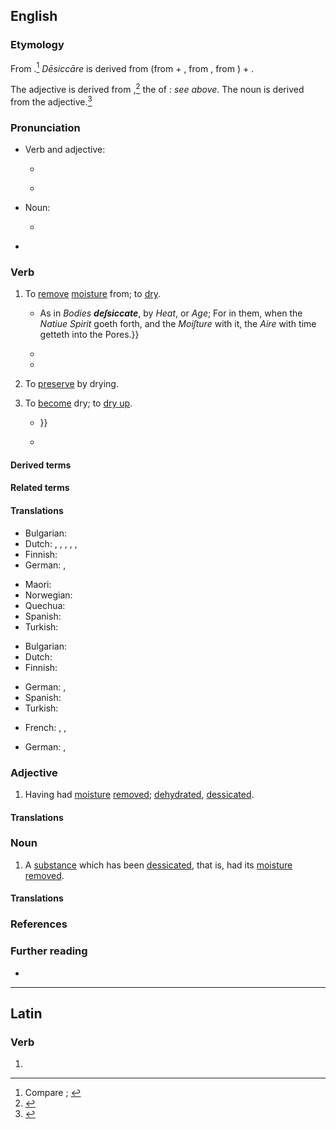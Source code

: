 ==English==
{{was wotd|2019|April|30}}

===Etymology===
{{PIE root|en|seyk}}
From {{der|en|la|dēsiccāre||to dry completely, dry up}} {{suffix|en||ate|pos2=''verb suffix indicating acting in the specified manner''}}.<ref>Compare {{R:OED Online|pos=v|id=50817|date=1895|nodot=yes}}; {{R:Oxford Dictionaries Online}}</ref> ''Dēsiccāre'' is derived from {{m|la|dēsiccō||to dessicate, dry up; to drain dry}} (from {{m|la|dē-|pos=''prefix meaning ‘completely, to exhaustion’''}} + {{m|la|siccō||to dry; to drain, exhaust}}, from {{m|la|siccus||dry}}, from {{der|en|ine-pro|*seyk-}}) + {{m|la|-āre}}.

The adjective is derived from {{der|en|la|dēsiccātus||dried up}},<ref>{{R:OED Online|pos=adj|id=50816|date=1895}}</ref> the {{glossary|perfect}} {{glossary|passive}} {{glossary|participle}} of {{m|la|dēsiccō}}: ''see above''. The noun is derived from the adjective.<ref>{{R:OED Online|pos=n|id=50815|date=1972}}</ref>

===Pronunciation===
* Verb and adjective:
** {{a|RP}} {{IPA|/ˈdɛsɪkeɪt/|/dɪˈsɪkeɪt/|qual2=archaic|lang=en}}
** {{a|GA}} {{IPA|/ˈdɛsɪkeɪt/|lang=en}}
* Noun:
** {{a|RP|GA}} {{IPA|/ˈdɛsɪkət/|lang=en}}
* {{hyphenation|de|sic|cate|lang=en}}

===Verb===
{{en-verb|desiccat}}

# {{lb|en|transitive}} To [[remove#Verb|remove]] [[moisture]] from; to [[dry#Verb|dry]]. {{defdate|from late 16th c.}}
#: {{synonyms|en|dehydrate|exiccate|q2=obsolete|exsiccate|parch}}
#: {{antonyms|en|hydrate|moisten|moisturize|wet}}
#* {{RQ:Bacon Sylva Sylvarum|century=IX|chapter=Experiment Solitary Touching the Two Kinds of Pneumaticals in Bodies|page=215|para=842|passage={{...}} As in ''Bodies '''deſsiccate''''', by ''Heat'', or ''Age''; For in them, when the ''Natiue Spirit'' goeth forth, and the ''Moiſture'' with it, the ''Aire'' with time getteth into the Pores.}}
#* {{quote-journal|en|author=A. David Willmoth|title=High Frequency Currents|editor=Charles Wood Fassett|journal=The Medical Herald and Physiotherapist|location=Kansas City, Mo.|publisher=[s.n.]|month=September|year=1925|volume=XLIV|issue=9|page=213|pageurl=https://books.google.com/books?id=ib9XAAAAMAAJ&pg=RA1-PA213|column=1|oclc=11745944|passage=In gynecology High Frequency currents are indispensable. Nothing relieves cervical erosions so rapidly as to '''dessicate''' the entire area with the needle. Healing is both certain and rapid and a little time used in locally anesthetizing the area will enable you to remove all the surface involved and complete relief is the result.}}
#* {{quote-book|en|author=James O. Dealy|author2=Arthur M. Killin|chapter=Appendix B: Sampling and Analytical Techniques|title=Engineering and Cost Study of the Ferroalloy Industry|series=Publication|seriesvolume=no. EPA-450/2-74-008|location=North Carolina|publisher=Office of Air and Waste Management, Office of Air Quality Planning and Standards, [[w:United States Environmental Protection Agency|Environmental Protection Agency]]|month=May|year=1974|page=B-7|pageurl=https://books.google.com/books?id=KWrrMDujHfIC&pg=RA5-SL1-PA53|column=3|oclc=1562182|passage=Transfer the acetone washings to a tared beaker and evaporate to dryness at ambient temperature and pressure. '''Desiccate''' and dry to a constant weight.}}
# {{lb|en|transitive}} To [[preserve#Verb|preserve]] by drying. {{defdate|from late 16th c.}}
# {{lb|en|intransitive|rare}} To [[become]] dry; to [[dry up]].
#* {{quote-journal|en|author=Thomas Spalding|authorlink=Thomas Spalding|title=Sugar Cane, &c.: Letter from the Secretary of the Treasury, in Reply to a Resolution of the House of Representatives of the 25th of January last, upon the Subject of the Cultivation of the Sugar Cane, and the Manufacture and Refinement of Sugar. [Doc. No. 62] [Letter from Thomas Spalding, Esq., dated Sapelo Island, near Darien, Containing Answers to Inquiries Respecting the Culture of the Sugar Cane, the Manufacture of Sugar, &c.]|journal=Executive Documents of the [[w:United States House of Representatives|House of Representatives]], at the Second Session of the Twenty-first [[w:United States Congress|Congress]],{{nb...|begun and held at the City of Washington, December 6, 1830. And in the Fifty-fifth Year of the Independence of the United States.}}|location=Washington, D.C.|publisher=Printed by {{w|Duff Green}}|date=1 September 1830|year_published=1831|volume=III|page=40|pageurl=https://books.google.com/books?id=GIgFAAAAQAAJ&pg=RA2-PA40|oclc=13401553|passage=Lately, in France, they stopped the boiling process in the preparation of brown sugar a few degrees before the point of crystallization, which is 243°, or 244°; and then spreading their syrup over their copper pans, placed round a stove or bake house, leave the syrup to '''desiccate''' slowly, and to crystallize in what they call the natural way; {{...}}}}
#* {{quote-journal|en|title=Preservation of Fruits|editors=[[w:Ebenezer Emmons|E[benezer] Emmons]], A. Osborn, and O. C. Gardiner|journal=American Quarterly Journal of Agriculture and Science|location=New York, N.Y.|publisher=Huntington & Savage,{{nb...|No. 216 Pearl Street.}}|month=October|year=1846|volume=IV|issue=VIII|page=301–302|pageurl=https://books.google.com/books?id=CLcEAAAAYAAJ&pg=RA2-PA302|oclc=5461675|passage=A dry atmosphere also preserves organic bodies from decay. This is exemplified in some parts of Texas and South America, where meat is readily preserved, though the country is warm if not hot. The fluids simply evaporate, and leave the harder parts to '''dessicate'''.{{sic|desiccate}}}}

====Derived terms====
{{col3|en|[[desiccated]] {{qualifier|adjective}}|desiccated coconut|desiccatedly|[[desiccating]] {{qualifier|adjective, noun}}|desiccation|desiccative|desiccator}}

====Related terms====
{{col3|en|desiccant|[[exiccate]], [[exiccation]] {{qualifier|obsolete}}|exsiccant|exsiccate|exsiccation|exsiccative|exsiccator}}

====Translations====
{{trans-top-also|to remove moisture from|dry}}
* Bulgarian: {{t+|bg|изсушавам}}
* Dutch: {{t+|nl|drogen}}, {{t+|nl|dehydreren}}, {{t|nl|deshydrateren}}, {{t+|nl|ontwateren}}, {{t+|nl|uitdrogen}}, {{t+|nl|verdrogen}}
* Finnish: {{t+|fi|kuivata}}
* German: {{t+|de|trocknen}}, {{t+|de|dörren}}
{{trans-mid}}
* Maori: {{t|mi|whakatārehe}}
* Norwegian: {{t|no|å tørke}}
* Quechua: {{t|qu|ch'akichiy}}
* Spanish: {{t+|es|desecar}}
* Turkish: {{t+|tr|kurumak}}
{{trans-bottom}}

{{trans-top|to preserve by drying}}
* Bulgarian: {{t+|bg|суша}}
* Dutch: {{t+|nl|drogen}}
* Finnish: {{t+|fi|kuivata}}
{{trans-mid}}
* German: {{t+|de|trocknen}}, {{t+|de|dörren}}
* Spanish: {{t+|es|disecar}}
* Turkish: {{t+|tr|kurutmak}}
{{trans-bottom}}

{{checktrans-top}}
* French: {{t+check|fr|secher}}, {{t+check|fr|déshydrater}}, {{t-check|fr|[[mettre]] [[à sec]]}} <!-- was "[[mettre]] [[à sec]]" - assumed sum-of-parts; if an idiom, remove the wikilinks to the individual words. see [[User:Kephir/gadgets/xte#Translation_fixing]] -->
{{trans-mid}}
* German: {{t+check|de|trocknen}}, {{t-check|de|dehydratieren}}
{{trans-bottom}}

===Adjective===
{{en-adj}}

# Having had [[moisture]] [[remove#Verb|removed]]; [[dehydrated#Adjective|dehydrated]], [[dessicated#Adjective|dessicated]].
#: {{synonyms|en|dried}}

====Translations====
{{trans-top-also|having had moisture removed|dehydrated|dessicated}}
{{trans-mid}}
{{trans-bottom}}

===Noun===
{{en-noun}}

# A [[substance]] which has been [[#Verb|dessicated]], that is, had its [[moisture]] [[remove#Verb|removed]].

====Translations====
{{trans-top|substance which has been dessicated}}
{{trans-mid}}
{{trans-bottom}}

===References===
<references />

===Further reading===
* {{pedia|dessication}}

----

==Latin==

===Verb===
{{la-verb-form|dēsiccāte}}

# {{inflection of|dēsiccō||2|p|pres|actv|impr|lang=la}}
